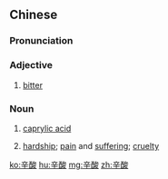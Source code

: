 ==Chinese==
{{zh-forms}}

===Pronunciation===
{{zh-pron
|m=xīnsuān
|c=san1 syun1
|h=pfs=sîn-sôn
|mn=qz,xm,zz:sin-soan/tw:sin-sng
|cat=a,n
}}

===Adjective===
{{zh-adj}}

# [[bitter]]

===Noun===
{{zh-noun}}

# {{lb|zh|chemistry}} [[caprylic acid]]
# [[hardship]]; [[pain]] and [[suffering]]; [[cruelty]]

[[ko:辛酸]]
[[hu:辛酸]]
[[mg:辛酸]]
[[zh:辛酸]]